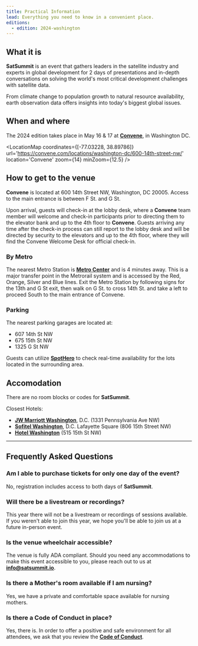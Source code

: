 ```yaml
---
title: Practical Information
lead: Everything you need to know in a convenient place.
editions:
  - edition: 2024-washington
---
```



## What it is
**SatSummit** is an event that gathers leaders in the satellite industry and experts in global development for 2 days of presentations and in-depth conversations on solving the world's most critical development challenges with satellite data.

From climate change to population growth to natural resource availability, earth observation data offers insights into today's biggest global issues.

## When and where

The 2024 edition takes place in May 16 & 17 at [**Convene**](https://convene.com/locations/washington-dc/600-14th-street-nw/), in Washington DC. 

<LocationMap
  coordinates={[-77.03228, 38.89786]}
  url='https://convene.com/locations/washington-dc/600-14th-street-nw/'
  location='Convene'
  zoom={14}
  minZoom={12.5}
/>

## How to get to the venue

**Convene** is located at 600 14th Street NW, Washington, DC 20005. Access to the main entrance is between F St. and G St.

Upon arrival, guests will check-in at the lobby desk, where a **Convene** team member will welcome and check-in participants prior to directing them to the elevator bank and up to the 4th floor to **Convene**. Guests arriving any time after the check-in process can still report to the lobby desk and will be directed by security to the elevators and up to the 4th floor, where they will find the Convene Welcome Desk for official check-in.

### By Metro

The nearest Metro Station is [**Metro Center**](https://www.wmata.com/rider-guide/stations/metro-center.cfm) and is 4 minutes away. This is a major transfer point in the Metrorail system and is accessed by the Red, Orange, Silver and Blue lines. Exit the Metro Station by following signs for the 13th and G St exit, then walk on G St. to cross 14th St. and take a left to proceed South to the main entrance of Convene.

### Parking

The nearest parking garages are located at:
- 607 14th St NW
- 675 15th St NW
- 1325 G St NW

Guests can utilize [**SpotHero**](https://spothero.com/search?latitude=38.8976548&longitude=-77.0322736&search_string=600%2014th%20St%20NW%2C%20Washington%2C%20DC%2C%20USA) to check real-time availability for the lots located in the surrounding area.

## Accomodation

There are no room blocks or codes for **SatSummit**.

Closest Hotels: 
- [**JW Marriott Washington**](https://www.marriott.com/en-us/hotels/wasjw-jw-marriott-washington-dc/overview/), D.C. (1331 Pennsylvania Ave NW)
- [**Sofitel Washington**](https://www.sofitel-washington-dc.com/), D.C. Lafayette Square (806 15th Street NW)
- [**Hotel Washington**](https://www.thehotelwashington.com/) (515 15th St NW)

---

## Frequently Asked Questions

### Am I able to purchase tickets for only one day of the event?

No, registration includes access to both days of **SatSummit**. 

### Will there be a livestream or recordings?

This year there will not be a livestream or recordings of sessions available. If you weren't able to join this year, we hope you'll be able to join us at a future in-person event.

### Is the venue wheelchair accessible?

The venue is fully ADA compliant. Should you need any accommodations to make this event accessible to you, please reach out to us at [**info@satsummit.io**](mailto:info@satsummit.io).

### Is there a Mother's room available if I am nursing?

Yes, we have a private and comfortable space available for nursing mothers.

### Is there a Code of Conduct in place?

Yes, there is. In order to offer a positive and safe environment for all attendees, we ask that you review the **[Code of Conduct](/code-of-conduct)**.
